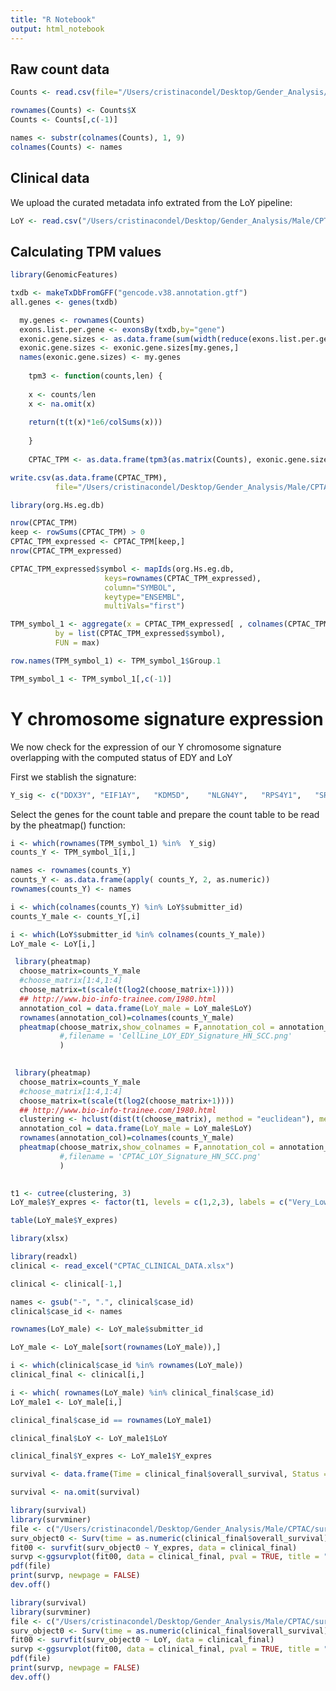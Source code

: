 ```yaml
---
title: "R Notebook"
output: html_notebook
---
```


## Raw count data

```r
Counts <- read.csv(file="/Users/cristinacondel/Desktop/Gender_Analysis/Male/CPTAC/CPTAC_3_counts.csv")
```

```r
rownames(Counts) <- Counts$X
Counts <- Counts[,c(-1)]
```

```r
names <- substr(colnames(Counts), 1, 9)
colnames(Counts) <- names
```

## Clinical data

We upload the curated metadata info extrated from the LoY pipeline:

```r
LoY <- read.csv("/Users/cristinacondel/Desktop/Gender_Analysis/Male/CPTAC/CPTAC_clinical_HNSSC_male_LoY.csv")
```

## Calculating TPM values

```r
library(GenomicFeatures)
```

```r
txdb <- makeTxDbFromGFF("gencode.v38.annotation.gtf")
all.genes <- genes(txdb)
```

```r
  my.genes <- rownames(Counts)
  exons.list.per.gene <- exonsBy(txdb,by="gene")
  exonic.gene.sizes <- as.data.frame(sum(width(reduce(exons.list.per.gene))))
  exonic.gene.sizes <- exonic.gene.sizes[my.genes,]
  names(exonic.gene.sizes) <- my.genes
  
    tpm3 <- function(counts,len) {
 
    x <- counts/len
    x <- na.omit(x)
  
    return(t(t(x)*1e6/colSums(x)))
 
    }
    
    CPTAC_TPM <- as.data.frame(tpm3(as.matrix(Counts), exonic.gene.sizes))
```

```r
write.csv(as.data.frame(CPTAC_TPM), 
          file="/Users/cristinacondel/Desktop/Gender_Analysis/Male/CPTAC/CPTAC_3_TPM.csv")
```


```r
library(org.Hs.eg.db)
```

```r
nrow(CPTAC_TPM)
keep <- rowSums(CPTAC_TPM) > 0
CPTAC_TPM_expressed <- CPTAC_TPM[keep,]
nrow(CPTAC_TPM_expressed)
```


```r
CPTAC_TPM_expressed$symbol <- mapIds(org.Hs.eg.db,
                     keys=rownames(CPTAC_TPM_expressed),
                     column="SYMBOL",
                     keytype="ENSEMBL",
                     multiVals="first")
```

```r
TPM_symbol_1 <- aggregate(x = CPTAC_TPM_expressed[ , colnames(CPTAC_TPM_expressed) != "symbol"],             # Mean by group
          by = list(CPTAC_TPM_expressed$symbol),
          FUN = max)
```

```r
row.names(TPM_symbol_1) <- TPM_symbol_1$Group.1
```

```r
TPM_symbol_1 <- TPM_symbol_1[,c(-1)]
```

# Y chromosome signature expression

We now check for the expression of our Y chromosome signature overlapping with the computed status of EDY and LoY

First we stablish the signature:

```r
Y_sig <- c("DDX3Y",	"EIF1AY",	"KDM5D",	"NLGN4Y",	"RPS4Y1",	"SRY",	"TBL1Y",	"TMSB4Y","USP9Y",	"UTY",	"ZFY")
```

Select the genes for the count table and prepare the count table to be read by the pheatmap() function:

```r
i <- which(rownames(TPM_symbol_1) %in%  Y_sig)
counts_Y <- TPM_symbol_1[i,]
```

```r
names <- rownames(counts_Y)
counts_Y <- as.data.frame(apply( counts_Y, 2, as.numeric))
rownames(counts_Y) <- names
```

```r
i <- which(colnames(counts_Y) %in% LoY$submitter_id)
counts_Y_male <- counts_Y[,i]
```

```r
i <- which(LoY$submitter_id %in% colnames(counts_Y_male))
LoY_male <- LoY[i,]
```


```r
 library(pheatmap)
  choose_matrix=counts_Y_male
  #choose_matrix[1:4,1:4]
  choose_matrix=t(scale(t(log2(choose_matrix+1))))  
  ## http://www.bio-info-trainee.com/1980.html
  annotation_col = data.frame(LoY_male = LoY_male$LoY)
  rownames(annotation_col)=colnames(counts_Y_male)
  pheatmap(choose_matrix,show_colnames = F,annotation_col = annotation_col, show_rownames = T
           #,filename = 'CellLine_LOY_EDY_Signature_HN_SCC.png'
           )
  
```


```r
 library(pheatmap)
  choose_matrix=counts_Y_male
  #choose_matrix[1:4,1:4]
  choose_matrix=t(scale(t(log2(choose_matrix+1))))  
  ## http://www.bio-info-trainee.com/1980.html
  clustering <- hclust(dist(t(choose_matrix), method = "euclidean"), method = "ward.D2")
  annotation_col = data.frame(LoY_male = LoY_male$LoY)
  rownames(annotation_col)=colnames(counts_Y_male)
  pheatmap(choose_matrix,show_colnames = F,annotation_col = annotation_col, show_rownames = T, cluster_cols = clustering, cutree_cols = 3
           #,filename = 'CPTAC_LOY_Signature_HN_SCC.png'
           )
  
```

```r
t1 <- cutree(clustering, 3)
LoY_male$Y_expres <- factor(t1, levels = c(1,2,3), labels = c("Very_Low","High", "Low"))
```

```r
table(LoY_male$Y_expres)
```

```r
library(xlsx)
```

```r
library(readxl)
clinical <- read_excel("CPTAC_CLINICAL_DATA.xlsx")
```

```r
clinical <- clinical[-1,]
```

```r
names <- gsub("-", ".", clinical$case_id)
clinical$case_id <- names
```

```r
rownames(LoY_male) <- LoY_male$submitter_id
```

```r
LoY_male <- LoY_male[sort(rownames(LoY_male)),]
```

```r
i <- which(clinical$case_id %in% rownames(LoY_male))
clinical_final <- clinical[i,]
```

```r
i <- which( rownames(LoY_male) %in% clinical_final$case_id)
LoY_male1 <- LoY_male[i,]
```

```r
clinical_final$case_id == rownames(LoY_male1)
```


```r
clinical_final$LoY <- LoY_male1$LoY
```

```r
clinical_final$Y_expres <- LoY_male1$Y_expres
```

```r
survival <- data.frame(Time = clinical_final$overall_survival, Status = clinical_final$overall_free_status, Y_expres = clinical_final$Y_expres)
```

```r
survival <- na.omit(survival)
```





```r
library(survival)
library(survminer)
file <- c("/Users/cristinacondel/Desktop/Gender_Analysis/Male/CPTAC/survival_groups.pdf")
surv_object0 <- Surv(time = as.numeric(clinical_final$overall_survival), event = as.double(clinical_final$overall_free_status))
fit00 <- survfit(surv_object0 ~ Y_expres, data = clinical_final)
survp <-ggsurvplot(fit00, data = clinical_final, pval = TRUE, title = "OS", risk.table = TRUE)
pdf(file)
print(survp, newpage = FALSE)
dev.off()
```

```r
library(survival)
library(survminer)
file <- c("/Users/cristinacondel/Desktop/Gender_Analysis/Male/CPTAC/survival_LoY.pdf")
surv_object0 <- Surv(time = as.numeric(clinical_final$overall_survival), event = as.double(clinical_final$overall_free_status))
fit00 <- survfit(surv_object0 ~ LoY, data = clinical_final)
survp <-ggsurvplot(fit00, data = clinical_final, pval = TRUE, title = "OS", risk.table = TRUE)
pdf(file)
print(survp, newpage = FALSE)
dev.off()
```






